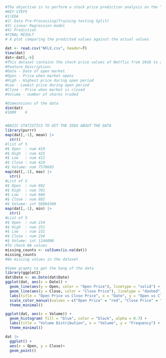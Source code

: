 ```r
#The objective is to perform a stock price prediction analysis on the "Netflix Stock" dataset, #covering the period from 2018 to 2022.Our goal is to build a linear regression model to predict the #closing prices of Netflix stock based on historical data.
#KEY STEPS
#1)EDA
#2) Data Pre-Processing(Training testing Split)
#3) Linear Regression model
#4) Prediction 
#FINAL RESULT
# A plot comparing the predicted values against the actual values


```


```r
dat <- read.csv("NFLX.csv", header=T)
View(dat)
dat<-dat[,-6]
#This dataset contains the stock price values of Netflix from 2018 to 2022.
#Feature Description:
#Date - Date of open market
#Open - Price when market opens
#High - Highest price during open period
#Low - Lowest price during open period
#Close - Price when market is closed
#Volume - number of shares traded


```

```r
#Dimesnsions of the data
dim(dat)
#1009    6


#BASIC STATISTICS TO GET THE IDEA ABOUT THE DATA
library(purrr)
map(dat[,-1], mean) |>
  str()
#list of 5
#$ Open  : num 419
#$ High  : num 425
#$ Low   : num 412
#$ Close : num 419
#$ Volume: num 7570685
map(dat[,-1], max) |>
  str()
#List of 5
#$ Open  : num 692
#$ High  : num 701
#$ Low   : num 686
#$ Close : num 692
#$ Volume: int 58904300
map(dat[,-1], min) |>
  str()
#List of 5
#$ Open  : num 234
#$ High  : num 251
#$ Low   : num 231
#$ Close : num 234
#$ Volume: int 1144000
#To check NA values
missing_counts <- colSums(is.na(dat))
missing_counts
#No missing values in the dataset

```



```r
#Some graphs to get the hang of the data
library(ggplot2)
dat$Date <- as.Date(dat$Date)
ggplot(dat, aes(x = Date)) +
  geom_line(aes(y = Open, color = "Open Price"), linetype = "solid") +
  geom_line(aes(y = Close, color = "Close Price"), linetype = "dashed") +
  labs(title = "Open Price vs Close Price", x = "Date", y = "Open vs Close Price") +
  scale_color_manual(values = c("Open Price" = "red", "Close Price" = "green")) +
  theme_minimal()
```

```r
ggplot(dat, aes(x = Volume)) +
  geom_histogram( fill = "blue", color = "black", alpha = 0.7) +
  labs(title = "Volume Distribution", x = "Volume", y = "Frequency") +
  theme_minimal()
```
```r

dat |>
  ggplot() +
  aes(x = Open, y = Close)+
  geom_point()

```
